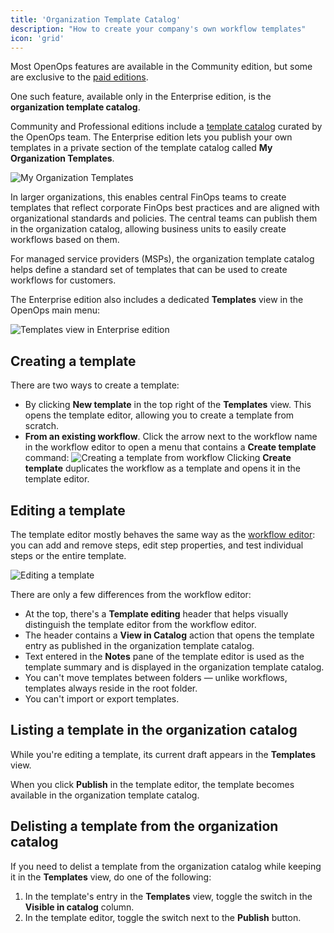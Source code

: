 ```yaml
---
title: 'Organization Template Catalog'
description: "How to create your company's own workflow templates"
icon: 'grid'
---
```


Most OpenOps features are available in the Community edition, but some are exclusive to the [paid editions](https://www.openops.com/pricing/).

One such feature, available only in the Enterprise edition, is the **organization template catalog**.

Community and Professional editions include a [template catalog](/workflow-management/workflow-templates/) curated by the OpenOps team. The Enterprise edition lets you publish your own templates in a private section of the template catalog called **My Organization Templates**.

![My Organization Templates](/images/paid/my-organization-templates.png)

In larger organizations, this enables central FinOps teams to create templates that reflect corporate FinOps best practices and are aligned with organizational standards and policies. The central teams can publish them in the organization catalog, allowing business units to easily create workflows based on them.

For managed service providers (MSPs), the organization template catalog helps define a standard set of templates that can be used to create workflows for customers.

The Enterprise edition also includes a dedicated **Templates** view in the OpenOps main menu:

![Templates view in Enterprise edition](/images/paid/templates-view.png)

## Creating a template

There are two ways to create a template:
* By clicking **New template** in the top right of the **Templates** view. This opens the template editor, allowing you to create a template from scratch.
* **From an existing workflow**. Click the arrow next to the workflow name in the workflow editor to open a menu that contains a **Create template** command:
    ![Creating a template from workflow](/images/paid/create-template-from-workflow.png)
    Clicking **Create template** duplicates the workflow as a template and opens it in the template editor.

## Editing a template

The template editor mostly behaves the same way as the [workflow editor](/workflow-management/building-workflows/): you can add and remove steps, edit step properties, and test individual steps or the entire template.

![Editing a template](/images/paid/template-editor.png)

There are only a few differences from the workflow editor:
* At the top, there's a **Template editing** header that helps visually distinguish the template editor from the workflow editor.
* The header contains a **View in Catalog** action that opens the template entry as published in the organization template catalog.
* Text entered in the **Notes** pane of the template editor is used as the template summary and is displayed in the organization template catalog.
* You can't move templates between folders — unlike workflows, templates always reside in the root folder.
* You can't import or export templates.

## Listing a template in the organization catalog

While you're editing a template, its current draft appears in the **Templates** view.

When you click **Publish** in the template editor, the template becomes available in the organization template catalog.

## Delisting a template from the organization catalog

If you need to delist a template from the organization catalog while keeping it in the **Templates** view, do one of the following:
1. In the template's entry in the **Templates** view, toggle the switch in the **Visible in catalog** column.
2. In the template editor, toggle the switch next to the **Publish** button.
